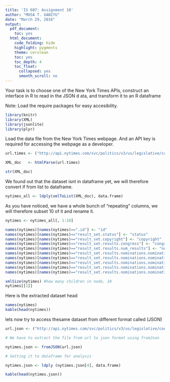 ```yaml
---
title: 'IS 607: Assignment 10'
author: "MUSA T. GANIYU"
date: "March 29, 2016"
output:
  pdf_document:
    toc: yes
  html_document:
    code_folding: hide
    highlight: pygments
    theme: cerulean
    toc: yes
    toc_depth: 4
    toc_float:
      collapsed: yes
      smooth_scroll: no
---
```

Your task is to choose one of the New York Times APIs, construct an interface in R to read in the JSON d
ata, and 
transform it to an R dataframe

Note: Load the require packages for easy accesibility.

```r
library(knitr)
library(XML)
library(jsonlite)
library(plyr)

```

Load the data file from the New York Times webpage. And an API key is required for accessing the webpage as a developer.

```r
url.times <- ("http://api.nytimes.com/svc/politics/v3/us/legislative/congress/107-113/nominees/updated.xml?api-key=685874ff71bb286631a8ea2c3f9989bb:16:74820193")

XML_doc   <- htmlParse(url.times)

str(XML_doc)
```

We found out that the dataset isnt in dataframe yet, we will therefore convert if from list to dataframe.


```r


nytimes_all <- ldply(xmlToList(XML_doc), data.frame)
```

As you have noticed, we have a whole bunch of "repeating" columns, we will therefore subset 10 of it and rename it.

```r
nytimes <- nytimes_all[, 1:10]

names(nytimes)[names(nytimes)==".id"] <- "id"
names(nytimes)[names(nytimes)=="result_set.status"] <- "status"
names(nytimes)[names(nytimes)=="result_set.copyright"] <- "copyright"
names(nytimes)[names(nytimes)=="result_set.results.congress"] <- "congress_results"
names(nytimes)[names(nytimes)=="result_set.results.num_results"] <- "num_results"
names(nytimes)[names(nytimes)=="result_set.results.nominations.nomination.id"] <- "nomination_id"
names(nytimes)[names(nytimes)=="result_set.results.nominations.nomination.uri"] <- "nomination_uri"
names(nytimes)[names(nytimes)=="result_set.results.nominations.nomination.date_received"] <- "date_received"
names(nytimes)[names(nytimes)=="result_set.results.nominations.nomination.description"] <- "description"
names(nytimes)[names(nytimes)=="result_set.results.nominations.nomination.nominee_state"] <- "state"

xmlSize(nytimes) #how many children in node, 10
nytimes[[1]]
```

Here is the extracted dataset head


```r

names(nytimes)
kable(head(nytimes))
```


lets now try to access thesame dataset from different format called (JSON)

```r

url.json <- ("http://api.nytimes.com/svc/politics/v3/us/legislative/congress/107-113/nominees/updated.json?api-key=685874ff71bb286631a8ea2c3f9989bb:16:74820193")

# We have to extract the file from url to json format using fromJson

nytimes.json <- fromJSON(url.json)

# Setting it to dataframe for analysis

nytimes.json <- ldply (nytimes.json[4], data.frame)

kable(head(nytimes.json))


```

